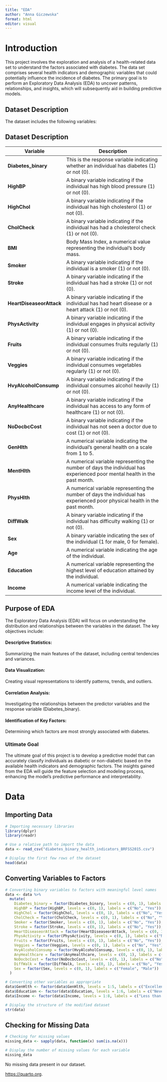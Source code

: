 ```yaml
---
title: "EDA"
author: "Anna Giczewska"
format: html
editor: visual
---
```


# Introduction

This project involves the exploration and analysis of a health-related data set to understand the factors associated with diabetes. The data set comprises several health indicators and demographic variables that could potentially influence the incidence of diabetes. The primary goal is to perform an Exploratory Data Analysis (EDA) to uncover patterns, relationships, and insights, which will subsequently aid in building predictive models.

## Dataset Description

The dataset includes the following variables:

## Dataset Description

| Variable                 | Description                                                                                                                 |
|--------------------------|-----------------------------------------------------------------------------------------------------------------------------|
| **Diabetes_binary**      | This is the response variable indicating whether an individual has diabetes (1) or not (0).                                 |
| **HighBP**               | A binary variable indicating if the individual has high blood pressure (1) or not (0).                                      |
| **HighChol**             | A binary variable indicating if the individual has high cholesterol (1) or not (0).                                         |
| **CholCheck**            | A binary variable indicating if the individual has had a cholesterol check (1) or not (0).                                  |
| **BMI**                  | Body Mass Index, a numerical value representing the individual's body mass.                                                 |
| **Smoker**               | A binary variable indicating if the individual is a smoker (1) or not (0).                                                  |
| **Stroke**               | A binary variable indicating if the individual has had a stroke (1) or not (0).                                             |
| **HeartDiseaseorAttack** | A binary variable indicating if the individual has had heart disease or a heart attack (1) or not (0).                      |
| **PhysActivity**         | A binary variable indicating if the individual engages in physical activity (1) or not (0).                                 |
| **Fruits**               | A binary variable indicating if the individual consumes fruits regularly (1) or not (0).                                    |
| **Veggies**              | A binary variable indicating if the individual consumes vegetables regularly (1) or not (0).                                |
| **HvyAlcoholConsump**    | A binary variable indicating if the individual consumes alcohol heavily (1) or not (0).                                     |
| **AnyHealthcare**        | A binary variable indicating if the individual has access to any form of healthcare (1) or not (0).                         |
| **NoDocbcCost**          | A binary variable indicating if the individual has not seen a doctor due to cost (1) or not (0).                            |
| **GenHlth**              | A numerical variable indicating the individual's general health on a scale from 1 to 5.                                     |
| **MentHlth**             | A numerical variable representing the number of days the individual has experienced poor mental health in the past month.   |
| **PhysHlth**             | A numerical variable representing the number of days the individual has experienced poor physical health in the past month. |
| **DiffWalk**             | A binary variable indicating if the individual has difficulty walking (1) or not (0).                                       |
| **Sex**                  | A binary variable indicating the sex of the individual (1 for male, 0 for female).                                          |
| **Age**                  | A numerical variable indicating the age of the individual.                                                                  |
| **Education**            | A numerical variable representing the highest level of education attained by the individual.                                |
| **Income**               | A numerical variable indicating the income level of the individual.                                                         |

## Purpose of EDA

The Exploratory Data Analysis (EDA) will focus on understanding the distribution and relationships between the variables in the dataset. The key objectives include:

#### Descriptive Statistics:

Summarizing the main features of the dataset, including central tendencies and variances.

#### Data Visualization:

Creating visual representations to identify patterns, trends, and outliers.

#### Correlation Analysis:

Investigating the relationships between the predictor variables and the response variable (Diabetes_binary).

#### Identification of Key Factors:

Determining which factors are most strongly associated with diabetes.

### Ultimate Goal

The ultimate goal of this project is to develop a predictive model that can accurately classify individuals as diabetic or non-diabetic based on the available health indicators and demographic factors. The insights gained from the EDA will guide the feature selection and modeling process, enhancing the model's predictive performance and interpretability.

# Data

## Importing Data

```r
# Importing necessary libraries
library(dplyr)
library(readr)

# Use a relative path to import the data
data <- read_csv("diabetes_binary_health_indicators_BRFSS2015.csv")

# Display the first few rows of the dataset
head(data)

```

## Converting Variables to Factors

```r
# Converting binary variables to factors with meaningful level names
data <- data %>%
  mutate(
    Diabetes_binary = factor(Diabetes_binary, levels = c(0, 1), labels = c("No", "Yes")),
    HighBP = factor(HighBP, levels = c(0, 1), labels = c("No", "Yes")),
    HighChol = factor(HighChol, levels = c(0, 1), labels = c("No", "Yes")),
    CholCheck = factor(CholCheck, levels = c(0, 1), labels = c("No", "Yes")),
    Smoker = factor(Smoker, levels = c(0, 1), labels = c("No", "Yes")),
    Stroke = factor(Stroke, levels = c(0, 1), labels = c("No", "Yes")),
    HeartDiseaseorAttack = factor(HeartDiseaseorAttack, levels = c(0, 1), labels = c("No", "Yes")),
    PhysActivity = factor(PhysActivity, levels = c(0, 1), labels = c("No", "Yes")),
    Fruits = factor(Fruits, levels = c(0, 1), labels = c("No", "Yes")),
    Veggies = factor(Veggies, levels = c(0, 1), labels = c("No", "Yes")),
    HvyAlcoholConsump = factor(HvyAlcoholConsump, levels = c(0, 1), labels = c("No", "Yes")),
    AnyHealthcare = factor(AnyHealthcare, levels = c(0, 1), labels = c("No", "Yes")),
    NoDocbcCost = factor(NoDocbcCost, levels = c(0, 1), labels = c("No", "Yes")),
    DiffWalk = factor(DiffWalk, levels = c(0, 1), labels = c("No", "Yes")),
    Sex = factor(Sex, levels = c(0, 1), labels = c("Female", "Male"))
  )

# Converting other variables as appropriate
data$GenHlth <- factor(data$GenHlth, levels = 1:5, labels = c("Excellent", "Very Good", "Good", "Fair", "Poor"))
data$Education <- factor(data$Education, levels = 1:6, labels = c("Never attended school", "Elementary", "Some High School", "High School Graduate", "Some College", "College Graduate"))
data$Income <- factor(data$Income, levels = 1:8, labels = c("Less than $10,000", "$10,000 to $14,999", "$15,000 to $19,999", "$20,000 to $24,999", "$25,000 to $34,999", "$35,000 to $49,999", "$50,000 to $74,999", "$75,000 or more"))

# Display the structure of the modified dataset
str(data)

```

## Checking for Missing Data

```r
# Checking for missing values
missing_data <- sapply(data, function(x) sum(is.na(x)))

# Display the number of missing values for each variable
missing_data

```

No missing data present in our dataset.

<https://quarto.org>.
